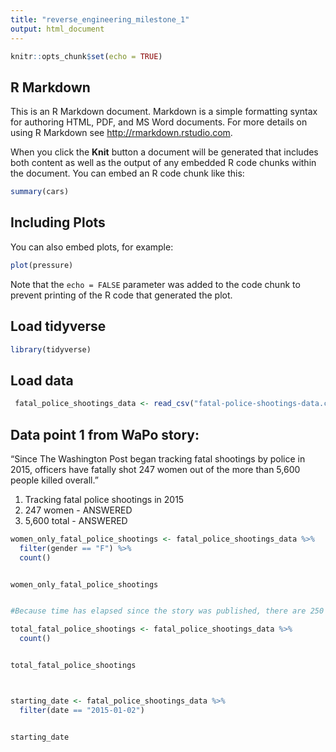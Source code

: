 ```yaml
---
title: "reverse_engineering_milestone_1"
output: html_document
---
```


```r
knitr::opts_chunk$set(echo = TRUE)
```

## R Markdown

This is an R Markdown document. Markdown is a simple formatting syntax for authoring HTML, PDF, and MS Word documents. For more details on using R Markdown see <http://rmarkdown.rstudio.com>.

When you click the **Knit** button a document will be generated that includes both content as well as the output of any embedded R code chunks within the document. You can embed an R code chunk like this:

```r
summary(cars)
```

## Including Plots

You can also embed plots, for example:

```r
plot(pressure)
```

Note that the `echo = FALSE` parameter was added to the code chunk to prevent printing of the R code that generated the plot.

## Load tidyverse

```r

library(tidyverse)

```

## Load data

```r

 fatal_police_shootings_data <- read_csv("fatal-police-shootings-data.csv")

```



## Data point 1 from WaPo story: 

“Since The Washington Post began tracking fatal shootings by police in 2015, officers have fatally shot 247 women out of the more than 5,600 people killed overall.”

1. Tracking fatal police shootings in 2015
2. 247 women - ANSWERED
3. 5,600 total - ANSWERED


```r

women_only_fatal_police_shootings <- fatal_police_shootings_data %>%
  filter(gender == "F") %>%
  count()


women_only_fatal_police_shootings


#Because time has elapsed since the story was published, there are 250 rows of femaile deaths out of 5680 total deaths from fatal police shootings.
```


```r

total_fatal_police_shootings <- fatal_police_shootings_data %>%
  count()


total_fatal_police_shootings




```


```r
starting_date <- fatal_police_shootings_data %>%
  filter(date == "2015-01-02")


starting_date

```



























